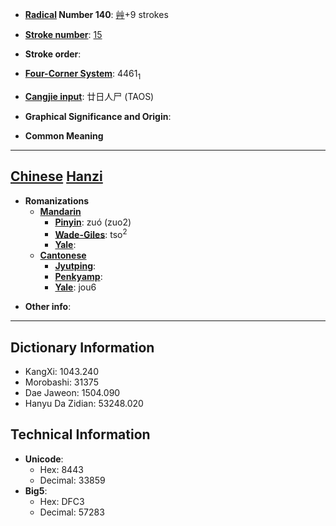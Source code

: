 * '''[[Wiktionary:Chinese radical index| Radical]] Number 140''': [[Wiktionary:Chinese radical index 艸|艸]]+9 strokes

* '''[[Wiktionary:Chinese total strokes index|Stroke number]]''': [[Wiktionary:Chinese total strokes index 15|15]]

* '''Stroke order''': 

* '''[[Wiktionary:Chinese four corner index|Four-Corner System]]''': 4461<sub>1</sub>

* '''[[Wiktionary:Chinese Cangjie index|Cangjie input]]''': 廿日人尸 (TAOS)

* '''Graphical Significance and Origin''': 

* '''Common Meaning'''

----

== [[Chinese]] [[Hanzi]] ==

* '''Romanizations'''
** '''[[Mandarin]]'''
*** '''[[Pinyin]]''': zuó (zuo2)
*** '''[[Wade-Giles]]''': tso<sup>2</sup>
*** '''[[Yale]]''': 
** '''[[Cantonese]]'''
*** '''[[Jyutping]]''':
*** '''[[Penkyamp]]''': 
*** '''[[Yale]]''': jou6

* '''Other info''': 

----

== Dictionary Information ==

* KangXi: 1043.240
* Morobashi: 31375
* Dae Jaweon: 1504.090
* Hanyu Da Zidian: 53248.020

== Technical Information ==

* '''Unicode''':
** Hex: 8443
** Decimal: 33859
* '''Big5''':
** Hex: DFC3
** Decimal: 57283